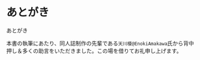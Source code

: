 # あとがき {-}

あとがき   
     
      
本書の執筆にあたり、同人誌制作の先輩である`天川榎@EnokiAmakawa`氏から背中押し＆多くの助言をいただきました。この場を借りてお礼申し上げます。     
        
         
